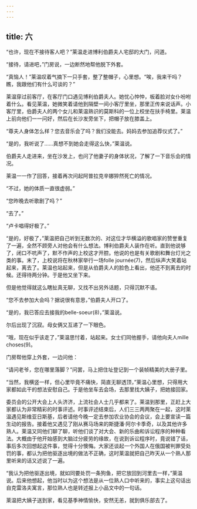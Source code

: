 ```yaml
---
---
---
```

title: 六
---




“也许，现在不接待客人吧？”莱温走进博利伯爵夫人宅邸的大门，问道。

“接待，请进吧，”门房说，一边断然地帮他脱下外套。

“真恼人！”莱温叹着气摘下一只手套，整了整帽子，心里想。“唉，我来干吗？瞧，我跟他们有什么可谈的？”

莱温穿过前客厅，在客厅门口遇见博利伯爵夫人。她忧心忡忡，板着脸对女仆吩咐着什么。看见莱温，她微笑着请他到隔壁一间小客厅里坐，那里正传来说话声。小客厅里，伯爵夫人的两个女儿和莱温熟识的莫斯科的一位上校坐在扶手椅里。莱温上前向他们一一问好，然后在长沙发旁坐下，把帽子放在膝盖上。

“尊夫人身体怎么样？您去音乐会了吗？我们没能去。妈妈去参加追荐仪式了。”

“是的，我听说了……真想不到她会走得这么快，”莱温说。

伯爵夫人走进来，坐在沙发上，也问了他妻子的身体状况，了解了一下音乐会的情况。

莱温一一作了回答，接着再次问起阿普拉克辛娜猝然死亡的情况。

“不过，她的体质一直很虚弱。”

“您昨晚去听歌剧了吗？”

“去了。”

“卢卡唱得好极了。”

“是的，好极了，”莱温把自己听到无数次的、对这位才华横溢的歌唱家的赞誉重复了一遍，全然不顾旁人对他会有什么想法。博利伯爵夫人装作在听。直到他说够了，闭口不吭声了，默不作声的上校这才开腔。他说的也是有关歌剧和舞台灯光之类的事。末了，上校说将在秋林家举行一场folle journée(7)，然后纵声大笑着站起来，离去了。莱温也站起来，但是从伯爵夫人的脸色上看出，他还不到离去的时候。还得待两分钟。于是他又坐下来。

但是他觉得就这么瞎扯真无聊，又找不出另外话题，只得沉默不语。

“您不去参加大会吗？据说很有意思，”伯爵夫人开口了。

“是的，我已答应去接我的belle-soeur(8)，”莱温说。

尔后出现了沉寂。母女俩又互递了一下眼色。

“哦，现在似乎该走了，”莱温思忖着，站起来。女士们同他握手，请他向夫人mille choses(9)。

门房帮他穿上外套，一边问他：

“请问老爷，您在哪里落脚？”问罢，马上把住址登记到一个装帧精美的大册子里。

“当然，我横竖一样，但心里毕竟不痛快，简直无聊透顶，”莱温心里想，只得用大家都如此干的想法安慰自己。于是他坐车去会场，去那里找大姨子，把她接回家。

委员会的公开大会上人头济济，上流社会人士几乎都来了。莱温到那里，正赶上大家都认为非常精彩的时事评述。时事评述结束后，人们三三两两聚在一起，这时莱温遇见斯维亚日斯基，后者请他今晚一定去参加农业协会的会议，会上要宣读一篇生动的报告。接着他又遇见了刚从赛马场来的斯捷潘·阿尔卡季奇，以及其他许多熟人。莱温又同他们聊了聊，听他们谈了对大会、新的乐曲和诉讼程序的种种看法。大概由于他开始感到大脑过分疲劳的缘故，在说到诉讼程序时，竟说错了话，事后多次回想起这件事，觉得十分懊悔。大家还谈起一个外国人在俄国被判罪受处罚的事，都认为把他驱逐出境的做法不正确，这时莱温就把自己昨天从一个熟人那里听来的话又述说了一遍。

“我认为把他驱逐出境，就如同要处罚一条狗鱼，把它放回到河里去一样，”莱温说。后来他想起，他当时以为这个想法是从一位熟人口中听来的，事实上这句话出自克雷洛夫寓言，那位熟人也是转述报上小品文中的一句话。

莱温把大姨子送到家，看见基季神情愉快，安然无恙，就到俱乐部去了。